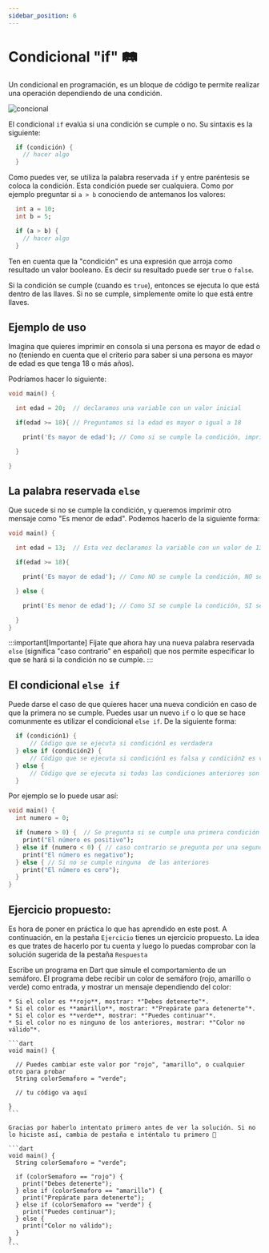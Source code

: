 ```yaml
---
sidebar_position: 6
---
```


# Condicional "if" 🛤️

Un condicional en programación, es un bloque de código te permite realizar una operación dependiendo de una condición. 

![concional](./img/condicional.webp)

El condicional `if` evalúa si una condición se cumple o no. Su sintaxis es la siguiente:

```dart
  if (condición) {
    // hacer algo
  }
```

Como puedes ver, se utiliza la palabra reservada `if` y entre paréntesis se coloca la condición. Esta condición puede ser cualquiera. Como por ejemplo preguntar si `a > b` conociendo de antemanos los valores:

```dart
  int a = 10;
  int b = 5;

  if (a > b) {
    // hacer algo
  }
```

Ten en cuenta que la "condición" es una expresión que arroja como resultado un valor booleano. Es decir su resultado puede ser `true` o `false`.

Si la condición se cumple (cuando es `true`), entonces se ejecuta lo que está dentro de las llaves. Si no se cumple, simplemente omite lo que está entre llaves.

## Ejemplo de uso

Imagina que quieres imprimir en consola si una persona es mayor de edad o no (teniendo en cuenta que el criterio para saber si una persona es mayor de edad es que tenga 18 o más años).

Podríamos hacer lo siguiente:

```dart
void main() {

  int edad = 20;  // declaramos una variable con un valor inicial

  if(edad >= 18){ // Preguntamos si la edad es mayor o igual a 18

    print('Es mayor de edad'); // Como si se cumple la condición, imprimimos el mensaje

  }

}
```

## La palabra reservada `else`

Que sucede si no se cumple la condición, y queremos imprimir otro mensaje como "Es menor de edad". Podemos hacerlo de la siguiente forma:

```dart
void main() {

  int edad = 13;  // Esta vez declaramos la variable con un valor de 13

  if(edad >= 18){ 

    print('Es mayor de edad'); // Como NO se cumple la condición, NO se imprime este mensaje

  } else {

    print('Es menor de edad'); // Como SI se cumple la condición, SI se imprime este mensaje

  }
}
```

:::important[Importante]
Fíjate que ahora hay una nueva palabra reservada `else` (significa "caso contrario" en español) que nos permite especificar lo que se hará si la condición no se cumple.
:::

## El condicional `else if`

Puede darse el caso de que quieres hacer una nueva condición en caso de que la primera no se cumple. Puedes usar un nuevo `if` o lo que se hace comunmente es utilizar el condicional `else if`. De la siguiente forma:

```dart
  if (condición1) {
      // Código que se ejecuta si condición1 es verdadera
  } else if (condición2) {
      // Código que se ejecuta si condición1 es falsa y condición2 es verdadera
  } else {
      // Código que se ejecuta si todas las condiciones anteriores son falsas
  }
```

Por ejemplo se lo puede usar así:

```dart
void main() {
  int numero = 0;

  if (numero > 0) {  // Se pregunta si se cumple una primera condición
    print("El número es positivo");
  } else if (numero < 0) { // caso contrario se pregunta por una segunda condición
    print("El número es negativo");
  } else { // Si no se cumple ninguna  de las anteriores
    print("El número es cero");
  }
}
```

## Ejercicio propuesto:

Es hora de poner en práctica lo que has aprendido en este post. A continuación, en la pestaña `Ejercicio` tienes un ejercicio propuesto. La idea es que trates de hacerlo por tu cuenta y luego lo puedas comprobar con la solución sugerida de la pestaña `Respuesta`

<Tabs>
  <TabItem value="excercise" label="Ejercicio" default>
    Escribe un programa en Dart que simule el comportamiento de un semáforo. El programa debe recibir un color de semáforo (rojo, amarillo o verde) como entrada, y mostrar un mensaje dependiendo del color:

    * Si el color es **rojo**, mostrar: *"Debes detenerte"*.
    * Si el color es **amarillo**, mostrar: *"Prepárate para detenerte"*.
    * Si el color es **verde**, mostrar: *"Puedes continuar"*.
    * Si el color no es ninguno de los anteriores, mostrar: *"Color no válido"*.

    ```dart
    void main() {

      // Puedes cambiar este valor por "rojo", "amarillo", o cualquier otro para probar
      String colorSemaforo = "verde"; 

      // tu código va aquí

    }
    ```
  </TabItem>
  <TabItem value="answer" label="Respuesta">
    
    Gracias por haberlo intentato primero antes de ver la solución. Si no lo hiciste así, cambia de pestaña e inténtalo tu primero 🤭 

    ```dart
    void main() {
      String colorSemaforo = "verde";

      if (colorSemaforo == "rojo") {
        print("Debes detenerte");
      } else if (colorSemaforo == "amarillo") {
        print("Prepárate para detenerte");
      } else if (colorSemaforo == "verde") {
        print("Puedes continuar");
      } else {
        print("Color no válido");
      }
    }
    ```
  </TabItem>
</Tabs>